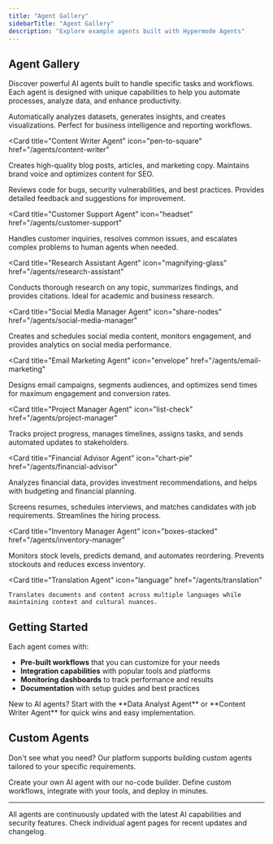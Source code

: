 ```yaml
---
title: "Agent Gallery"
sidebarTitle: "Agent Gallery"
description: "Explore example agents built with Hypermode Agents"
---
```


## Agent Gallery

Discover powerful AI agents built to handle specific tasks and workflows. Each
agent is designed with unique capabilities to help you automate processes,
analyze data, and enhance productivity.

<CardGroup cols={2}>
  <Card
    title="Data Analyst Agent"
    icon="chart-line"
    href="/agents/agent-gallery/social-media-intern"
  >
    Automatically analyzes datasets, generates insights, and creates visualizations. Perfect for business intelligence and reporting workflows.
  </Card>

<Card
  title="Content Writer Agent"
  icon="pen-to-square"
  href="/agents/content-writer"
>
  Creates high-quality blog posts, articles, and marketing copy. Maintains brand
  voice and optimizes content for SEO.
</Card>

<Card title="Code Review Agent" icon="code" href="/agents/code-reviewer">
  Reviews code for bugs, security vulnerabilities, and best practices. Provides
  detailed feedback and suggestions for improvement.
</Card>

<Card
  title="Customer Support Agent"
  icon="headset"
  href="/agents/customer-support"
>
  Handles customer inquiries, resolves common issues, and escalates complex
  problems to human agents when needed.
</Card>

<Card
  title="Research Assistant Agent"
  icon="magnifying-glass"
  href="/agents/research-assistant"
>
  Conducts thorough research on any topic, summarizes findings, and provides
  citations. Ideal for academic and business research.
</Card>

<Card
  title="Social Media Manager Agent"
  icon="share-nodes"
  href="/agents/social-media-manager"
>
  Creates and schedules social media content, monitors engagement, and provides
  analytics on social media performance.
</Card>

<Card
  title="Email Marketing Agent"
  icon="envelope"
  href="/agents/email-marketing"
>
  Designs email campaigns, segments audiences, and optimizes send times for
  maximum engagement and conversion rates.
</Card>

<Card
  title="Project Manager Agent"
  icon="list-check"
  href="/agents/project-manager"
>
  Tracks project progress, manages timelines, assigns tasks, and sends automated
  updates to stakeholders.
</Card>

<Card
  title="Financial Advisor Agent"
  icon="chart-pie"
  href="/agents/financial-advisor"
>
  Analyzes financial data, provides investment recommendations, and helps with
  budgeting and financial planning.
</Card>

<Card title="HR Recruitment Agent" icon="users" href="/agents/hr-recruitment">
  Screens resumes, schedules interviews, and matches candidates with job
  requirements. Streamlines the hiring process.
</Card>

<Card
  title="Inventory Manager Agent"
  icon="boxes-stacked"
  href="/agents/inventory-manager"
>
  Monitors stock levels, predicts demand, and automates reordering. Prevents
  stockouts and reduces excess inventory.
</Card>

  <Card
    title="Translation Agent"
    icon="language"
    href="/agents/translation"
  >
    Translates documents and content across multiple languages while maintaining context and cultural nuances.
  </Card>
</CardGroup>

## Getting Started

Each agent comes with:

- **Pre-built workflows** that you can customize for your needs
- **Integration capabilities** with popular tools and platforms
- **Monitoring dashboards** to track performance and results
- **Documentation** with setup guides and best practices

<Tip>
  New to AI agents? Start with the **Data Analyst Agent** or **Content Writer
  Agent** for quick wins and easy implementation.
</Tip>

## Custom Agents

Don't see what you need? Our platform supports building custom agents tailored
to your specific requirements.

<Card title="Build Custom Agent" icon="wrench" href="/agents/custom-builder">
  Create your own AI agent with our no-code builder. Define custom workflows,
  integrate with your tools, and deploy in minutes.
</Card>

---

<Info>
  All agents are continuously updated with the latest AI capabilities and
  security features. Check individual agent pages for recent updates and
  changelog.
</Info>
